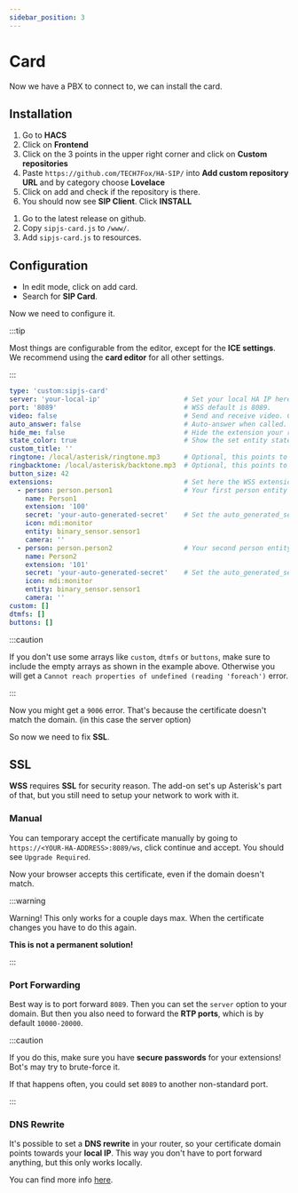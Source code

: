 ```yaml
---
sidebar_position: 3
---
```


# Card

Now we have a PBX to connect to, we can install the card.

## Installation


<Tabs groupId="install-method">
  <TabItem value="hacs" label="HACS" default>
    <ol>
      <li>Go to <b>HACS</b></li>
      <li>Click on <b>Frontend</b></li>
      <li>Click on the 3 points in the upper right corner and click on <b>Custom repositories</b></li>
      <li>Paste <code>https://github.com/TECH7Fox/HA-SIP/</code> into <b>Add custom repository URL</b> and by category choose <b>Lovelace</b></li>
      <li>Click on add and check if the repository is there.</li>
      <li>You should now see <b>SIP Client</b>. Click <b>INSTALL</b></li>
    </ol>
  </TabItem>
  <TabItem value="manual" label="Manual">
    <ol>
      <li>Go to the latest release on github.</li>
      <li>Copy <code>sipjs-card.js</code> to <code>/www/</code>.</li>
      <li>Add <code>sipjs-card.js</code> to resources.</li>
    </ol>
  </TabItem>
</Tabs>

## Configuration

- In edit mode, click on add card.
- Search for **SIP Card**.

Now we need to configure it.

:::tip

Most things are configurable from the editor, except for the **ICE settings**.
We recommend using the **card editor** for all other settings.

:::

```yaml title="card configuration"
type: 'custom:sipjs-card'
server: 'your-local-ip'                     # Set your local HA IP here!
port: '8089'                                # WSS default is 8089.
video: false                                # Send and receive video. Can require extra configuration.
auto_answer: false                          # Auto-answer when called.
hide_me: false                              # Hide the extension your registered as.
state_color: true                           # Show the set entity state in the icon.
custom_title: ''
ringtone: /local/asterisk/ringtone.mp3      # Optional, this points to /www/asterisk/ringtone.mp3
ringbacktone: /local/asterisk/backtone.mp3  # Optional, this points to /www/asterisk/backtone.mp3
button_size: 42
extensions:                                 # Set here the WSS extensions you can register as.
  - person: person.person1                  # Your first person entity here
    name: Person1
    extension: '100'
    secret: 'your-auto-generated-secret'    # Set the auto_generated_secret you set in the add-on here!
    icon: mdi:monitor
    entity: binary_sensor.sensor1
    camera: ''
  - person: person.person2                  # Your second person entity here
    name: Person2
    extension: '101'
    secret: 'your-auto-generated-secret'    # Set the auto_generated_secret you set in the add-on here!
    icon: mdi:monitor
    entity: binary_sensor.sensor1
    camera: ''
custom: []
dtmfs: []
buttons: []
```

:::caution

If you don't use some arrays like `custom`, `dtmfs` or `buttons`, make sure to include the empty arrays as shown in the example above.
Otherwise you will get a `Cannot reach properties of undefined (reading 'foreach')` error.

:::

Now you might get a `9006` error. That's because the certificate doesn't match the domain. (in this case the server option)

So now we need to fix **SSL**.

## SSL

**WSS** requires **SSL** for security reason. The add-on set's up Asterisk's part of that, but you still need to setup your network to work with it.

### Manual

You can temporary accept the certificate manually by going to `https://<YOUR-HA-ADDRESS>:8089/ws`, click continue and accept. You should see `Upgrade Required`.

Now your browser accepts this certificate, even if the domain doesn't match.

:::warning

Warning! This only works for a couple days max. When the certificate changes you have to do this again.

**This is not a permanent solution!**

:::

### Port Forwarding

Best way is to port forward `8089`. Then you can set the `server` option to your domain. But then you also need to forward the **RTP ports**, which is by default `10000-20000`.

:::caution

If you do this, make sure you have **secure passwords** for your extensions! Bot's may try to brute-force it.

If that happens often, you could set `8089` to another non-standard port.

:::

### DNS Rewrite

It's possible to set a **DNS rewrite** in your router, so your certificate domain points towards your **local IP**. This way you don't have to port forward anything, but this only works locally.

You can find more info <a href="../add-on/guides/dns_rewrite">here</a>.
